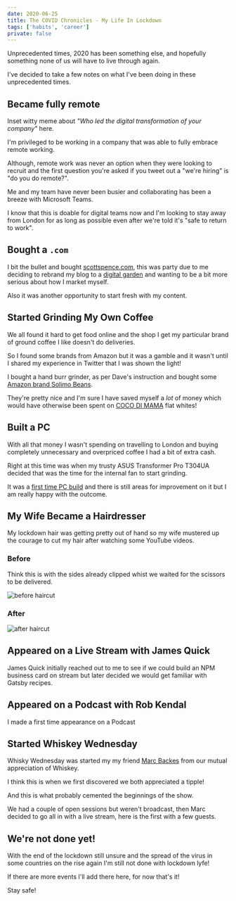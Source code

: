 ```yaml
---
date: 2020-06-25
title: The COVID Chronicles - My Life In Lockdown
tags: ['habits', 'career']
private: false
---
```


Unprecedented times, 2020 has been something else, and hopefully
something none of us will have to live through again.

I've decided to take a few notes on what I've been doing in these
unprecedented times.

## Became fully remote

Inset witty meme about _"Who led the digital transformation of your
company"_ here.

I'm privileged to be working in a company that was able to fully
embrace remote working.

Although, remote work was never an option when they were looking to
recruit and the first question you're asked if you tweet out a "we're
hiring" is "do you do remote?".

Me and my team have never been busier and collaborating has been a
breeze with Microsoft Teams.

I know that this is doable for digital teams now and I'm looking to
stay away from London for as long as possible even after we're told
it's "safe to return to work".

## Bought a `.com`

I bit the bullet and bought [scottspence.com], this was party due to
me deciding to rebrand my blog to a [digital garden] and wanting to be
a bit more serious about how I market myself.

Also it was another opportunity to start fresh with my content.

## Started Grinding My Own Coffee

We all found it hard to get food online and the shop I get my
particular brand of ground coffee I like doesn't do deliveries.

So I found some brands from Amazon but it was a gamble and it wasn't
until I shared my experience in Twitter that I was shown the light!

<Tweet tweetLink="spences10/status/1247862497706758153" />

I bought a hand burr grinder, as per Dave's instruction and bought
some [Amazon brand Solimo Beans].

They're pretty nice and I'm sure I have saved myself a _lot_ of money
which would have otherwise been spent on [COCO DI MAMA] flat whites!

## Built a PC

With all that money I wasn't spending on travelling to London and
buying completely unnecessary and overpriced coffee I had a bit of
extra cash.

Right at this time was when my trusty ASUS Transformer Pro T304UA
decided that was the time for the internal fan to start grinding.

It was a [first time PC build] and there is still areas for
improvement on it but I am really happy with the outcome.

## My Wife Became a Hairdresser

My lockdown hair was getting pretty out of hand so my wife mustered up
the courage to cut my hair after watching some YouTube videos.

### Before

Think this is with the sides already clipped whist we waited for the
scissors to be delivered.

![before haircut]

### After

![after haircut]

## Appeared on a Live Stream with James Quick

James Quick initially reached out to me to see if we could build an
NPM business card on stream but later decided we would get familiar
with Gatsby recipes.

<YouTube youTubeId="eLYf3Twl00Q" />

## Appeared on a Podcast with Rob Kendal

I made a first time appearance on a Podcast

<Spotify
  spotifyLink="episode/5o1QgLLtL19Mr7RfnA7N8y"
  width="100%"
  height="180px"
/>

## Started Whiskey Wednesday

Whisky Wednesday was started my my friend [Marc Backes] from our
mutual appreciation of Whiskey.

I think this is when we first discovered we both appreciated a tipple!

<Tweet tweetLink="_marcba/status/1208045761109352448" />

And this is what probably cemented the beginnings of the show.

<Tweet tweetLink="spences10/status/1229309509472071680" />

We had a couple of open sessions but weren't broadcast, then Marc
decided to go all in with a live stream, here is the first with a few
guests.

<YouTube youTubeId="LQwvSAcs-QY" />

## We're not done yet!

With the end of the lockdown still unsure and the spread of the virus
in some countries on the rise again I'm still not done with lockdown
lyfe!

If there are more events I'll add there here, for now that's it!

Stay safe!

<!-- Links -->

[scottspence.com]: https://scottspence.com
[digital garden]: /2020/04/27/a-digital-garden/
[amazon brand solimo beans]:
  https://www.amazon.co.uk/Amazon-Brand-Solimo-Coffee-Beans/dp/B07CGXZMT3
[coco di mama]: https://www.cocodimama.co.uk/coffee/
[first time pc build]:
  https://scottspence.com/2020/05/30/first-time-pc-build/
[before haircut]: ./hair-before.jpg
[after haircut]: ./hair-after.jpg
[marc backes]: https://marc.dev
